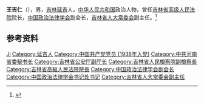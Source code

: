 '''王吉仁'''（{{bd|1916年||2008年|5月30日}}），男，[[吉林|吉林]][[延吉|延吉]]人，[[中华人民共和国|中华人民共和国]]政治人物，曾任[[吉林省高级人民法院|吉林省高级人民法院]]院长，[[中国政治法律学会|中国政治法律学会]]副会长，[[吉林省人大常委会|吉林省人大常委会]]副主任。<ref>{{Cite book|title=吉林省百科全书 • 下册|author=王云坤主编; 尤国, 尹峰文, 邢世杰等副主编|publisher=吉林人民出版社|year=1998|isbn=|location=长春|pages=}}</ref>

== 参考资料 ==
{{reflist}}

{{中国人物小作品}}
{{Navboxes 
| title  = 王吉仁在[[中国政治法律学会|中国政治法律学会]]的职务
| list1  =
{{中国政治法律学会第四届理事会}}
}}

{{Authority control}}
{{DEFAULTSORT:Wang王}}
[[Category:王姓|Ji]]
[[Category:延吉人|Category:延吉人]]
[[Category:中国共产党党员_(1938年入党)|Category:中国共产党党员 (1938年入党)]]
[[Category:中共河南省委秘书长|Category:中共河南省委秘书长]]
[[Category:吉林省公安厅副厅长|Category:吉林省公安厅副厅长]]
[[Category:吉林省人民檢察院副檢察長|Category:吉林省人民檢察院副檢察長]]
[[Category:吉林省高級人民法院院長|Category:吉林省高級人民法院院長]]
[[Category:中国政治法律学会副会长|Category:中国政治法律学会副会长]]
[[Category:中国政治法律学会书记处书记|Category:中国政治法律学会书记处书记]]
[[Category:吉林省人大常委会副主任|Category:吉林省人大常委会副主任]]